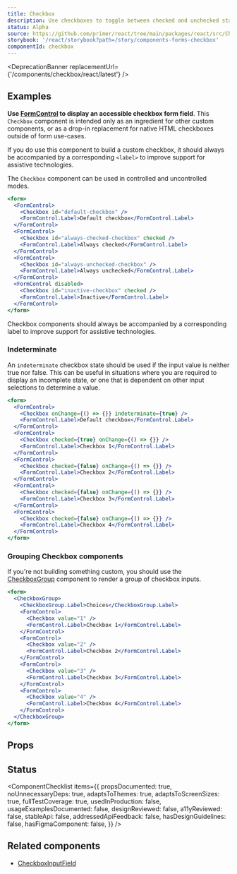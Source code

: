 ```yaml
---
title: Checkbox
description: Use checkboxes to toggle between checked and unchecked states in a list or as a standalone form field
status: Alpha
source: https://github.com/primer/react/tree/main/packages/react/src/Checkbox
storybook: '/react/storybook?path=/story/components-forms-checkbox'
componentId: checkbox
---
```



<DeprecationBanner replacementUrl={'/components/checkbox/react/latest'} />

## Examples

<Note variant="warning">

**Use [FormControl](/FormControl) to display an accessible checkbox form field**. This `Checkbox` component is intended only as an ingredient for other custom components, or as a drop-in replacement for native HTML checkboxes outside of form use-cases.

If you do use this component to build a custom checkbox, it should always be accompanied by a corresponding `<label>` to improve support for assistive technologies.

</Note>

The `Checkbox` component can be used in controlled and uncontrolled modes.

```jsx live
<form>
  <FormControl>
    <Checkbox id="default-checkbox" />
    <FormControl.Label>Default checkbox</FormControl.Label>
  </FormControl>
  <FormControl>
    <Checkbox id="always-checked-checkbox" checked />
    <FormControl.Label>Always checked</FormControl.Label>
  </FormControl>
  <FormControl>
    <Checkbox id="always-unchecked-checkbox" />
    <FormControl.Label>Always unchecked</FormControl.Label>
  </FormControl>
  <FormControl disabled>
    <Checkbox id="inactive-checkbox" checked />
    <FormControl.Label>Inactive</FormControl.Label>
  </FormControl>
</form>
```

<Note variant="warning">
  Checkbox components should always be accompanied by a corresponding label to improve support for assistive
  technologies.
</Note>

### Indeterminate

An `indeterminate` checkbox state should be used if the input value is neither true nor false. This can be useful in situations where you are required to display an incomplete state, or one that is dependent on other input selections to determine a value.

```jsx live
<form>
  <FormControl>
    <Checkbox onChange={() => {}} indeterminate={true} />
    <FormControl.Label>Default checkbox</FormControl.Label>
  </FormControl>
  <FormControl>
    <Checkbox checked={true} onChange={() => {}} />
    <FormControl.Label>Checkbox 1</FormControl.Label>
  </FormControl>
  <FormControl>
    <Checkbox checked={false} onChange={() => {}} />
    <FormControl.Label>Checkbox 2</FormControl.Label>
  </FormControl>
  <FormControl>
    <Checkbox checked={false} onChange={() => {}} />
    <FormControl.Label>Checkbox 3</FormControl.Label>
  </FormControl>
  <FormControl>
    <Checkbox checked={false} onChange={() => {}} />
    <FormControl.Label>Checkbox 4</FormControl.Label>
  </FormControl>
</form>
```

### Grouping Checkbox components

If you're not building something custom, you should use the [CheckboxGroup](/CheckboxGroup) component to render a group of checkbox inputs.

```jsx live
<form>
  <CheckboxGroup>
    <CheckboxGroup.Label>Choices</CheckboxGroup.Label>
    <FormControl>
      <Checkbox value="1" />
      <FormControl.Label>Checkbox 1</FormControl.Label>
    </FormControl>
    <FormControl>
      <Checkbox value="2" />
      <FormControl.Label>Checkbox 2</FormControl.Label>
    </FormControl>
    <FormControl>
      <Checkbox value="3" />
      <FormControl.Label>Checkbox 3</FormControl.Label>
    </FormControl>
    <FormControl>
      <Checkbox value="4" />
      <FormControl.Label>Checkbox 4</FormControl.Label>
    </FormControl>
  </CheckboxGroup>
</form>
```

## Props

<ComponentProps data={data} />

## Status

<ComponentChecklist
  items={{
    propsDocumented: true,
    noUnnecessaryDeps: true,
    adaptsToThemes: true,
    adaptsToScreenSizes: true,
    fullTestCoverage: true,
    usedInProduction: false,
    usageExamplesDocumented: false,
    designReviewed: false,
    a11yReviewed: false,
    stableApi: false,
    addressedApiFeedback: false,
    hasDesignGuidelines: false,
    hasFigmaComponent: false,
  }}
/>

## Related components

- [CheckboxInputField](/CheckboxInputField)
